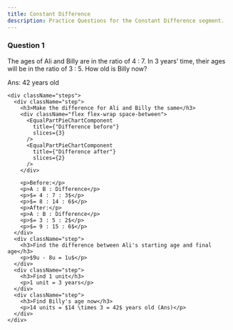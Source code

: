 ```yaml
---
title: Constant Difference
description: Practice Questions for the Constant Difference segment.
---
```



### Question 1

<Callout title="Question">
  The ages of Ali and Billy are in the ratio of 4 : 7. In 3 years’ time, their
  ages will be in the ratio of 3 : 5. How old is Billy now?
</Callout>
<Accordions>
  <Accordion title="Answer Walkthrough">
      <p className="ml-11">Ans: 42 years old</p>

    <div className="steps">
      <div className="step">
        <h3>Make the difference for Ali and Billy the same</h3>
        <div className="flex flex-wrap space-between">
          <EqualPartPieChartComponent
            title={"Difference before"}
            slices={3}
          />
          <EqualPartPieChartComponent
            title={"Difference after"}
            slices={2}
          />
        </div>

        <p>Before:</p>
        <p>A : B : Difference</p>
        <p>$= 4 : 7 : 3$</p>
        <p>$= 8 : 14 : 6$</p>
        <p>After:</p>
        <p>A : B : Difference</p>
        <p>$= 3 : 5 : 2$</p>
        <p>$= 9 : 15 : 6$</p>
      </div>
      <div className="step">
        <h3>Find the difference between Ali's starting age and final age</h3>
        <p>$9u - 8u = 1u$</p>
      </div>
      <div className="step">
        <h3>Find 1 unit</h3>
        <p>1 unit = 3 years</p>
      </div>
      <div className="step">
        <h3>Find Billy's age now</h3>
        <p>14 units = $14 \times 3 = 42$ years old (Ans)</p>
      </div>
    </div>

  </Accordion>
</Accordions>
